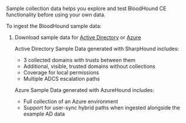 Sample collection data helps you explore and test BloodHound CE functionality before using your own data.

To ingest the BloodHound sample data:

1. Download sample data for [Active Directory](https://raw.githubusercontent.com/SpecterOps/BloodHound/main/docs/assets/sample-data/ad_sampledata.zip) or [Azure](https://raw.githubusercontent.com/SpecterOps/BloodHound/main/docs/assets/sample-data/entra_sampledata.zip)

    Active Directory Sample Data generated with SharpHound includes:
    * 3 collected domains with trusts between them
    * Additional, visible, trusted domains without collections
    * Coverage for local permissions
    * Multiple ADCS escalation paths

    Azure Sample Data generated with AzureHound includes:
    * Full collection of an Azure environment
    * Support for user-sync hybrid paths when ingested alongside the example AD data